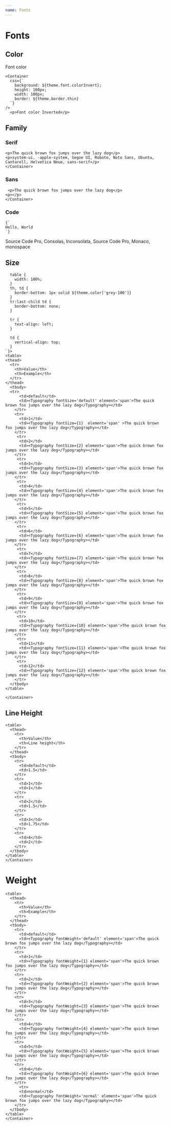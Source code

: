 ```yaml
---
name: Fonts
---
```



# Fonts

## Color

<ThemeProvider>
  <Flex
    css={`
      max-width: 768px;
    `}>
    <Container
      margin5="right"
      css={`
        background: ${theme.font.color};
        height: 100px;
        width: 100px;
        border: ${theme.border.thin}
      `}
    />
      <p>Font color</p>

    <Container
      css={`
        background: ${theme.font.colorInvert};
        height: 100px;
        width: 100px;
        border: ${theme.border.thin}
      `}
    />
      <p>Font color Inverted</p>

  </Flex>
</ThemeProvider>

## Family

### Serif

<ThemeProvider>
 <Container
    css={`
      max-width: 768px;
    `}>

    <p>The quick brown fox jumps over the lazy dog</p>
    <p>system-ui, -apple-system, Segoe UI, Roboto, Noto Sans, Ubuntu, Cantarell, Helvetica Neue, sans-serif</p>
    </Container>

</ThemeProvider>

### Sans

<ThemeProvider>
 <Container
    css={`
      max-width: 768px;
    `}>

     <p>The quick brown fox jumps over the lazy dog</p>
    <p></p>
    </Container>

</ThemeProvider>

### Code

<ThemeProvider>
  <Container
    css={`
      max-width: 768px;
    `}>
    <code>{`<div>Hello, World<div>`}</code>
    <p>
      Source Code Pro, Consolas, Inconsolata, Source Code Pro, Monaco, monospace
    </p>
  </Container>
</ThemeProvider>

## Size

<ThemeProvider>
 <Container
    css={`
      max-width: 768px;

      table {
        width: 100%;
      }
      th, td {
        border-bottom: 1px solid ${theme.color['grey-100']}
      }
      tr:last-child td {
        border-bottom: none;
      }

      tr {
        text-align: left;
      }

      td {
        vertical-align: top;
      }
    `}>
    <table>
    <thead>
      <tr>
        <th>Value</th>
        <th>Example</th>
      </tr>
    </thead>
      <tbody>
      <tr>
          <td>default</td>
          <td><Typography fontSize='default' element='span'>The quick brown fox jumps over the lazy dog</Typography></td>
        </tr>
        <tr>
          <td>1</td>
          <td><Typography fontSize={1}  element='span' >The quick brown fox jumps over the lazy dog</Typography></td>
        </tr>
         <tr>
          <td>2</td>
          <td><Typography fontSize={2} element='span'>The quick brown fox jumps over the lazy dog</Typography></td>
        </tr>
         <tr>
          <td>3</td>
          <td><Typography fontSize={3} element='span'>The quick brown fox jumps over the lazy dog</Typography></td>
        </tr>
         <tr>
          <td>4</td>
          <td><Typography fontSize={4} element='span'>The quick brown fox jumps over the lazy dog</Typography></td>
        </tr>
         <tr>
          <td>5</td>
          <td><Typography fontSize={5} element='span'>The quick brown fox jumps over the lazy dog</Typography></td>
        </tr>
         <tr>
          <td>6</td>
          <td><Typography fontSize={6} element='span'>The quick brown fox jumps over the lazy dog</Typography></td>
        </tr>
         <tr>
          <td>7</td>
          <td><Typography fontSize={7} element='span'>The quick brown fox jumps over the lazy dog</Typography></td>
        </tr>
         <tr>
          <td>8</td>
          <td><Typography fontSize={8} element='span'>The quick brown fox jumps over the lazy dog</Typography></td>
        </tr>
         <tr>
          <td>9</td>
          <td><Typography fontSize={9} element='span'>The quick brown fox jumps over the lazy dog</Typography></td>
        </tr>
         <tr>
          <td>10</td>
          <td><Typography fontSize={10} element='span'>The quick brown fox jumps over the lazy dog</Typography></td>
        </tr>
         <tr>
          <td>11</td>
          <td><Typography fontSize={11} element='span'>The quick brown fox jumps over the lazy dog</Typography></td>
        </tr>
         <tr>
          <td>12</td>
          <td><Typography fontSize={12} element='span'>The quick brown fox jumps over the lazy dog</Typography></td>
        </tr>
      </tbody>
    </table>

    </Container>

</ThemeProvider>

## Line Height

<ThemeProvider>
  <Container css={`
      max-width: 768px;
      tr {
        text-align: left;
      }
      table {
        width: 100%;
      }
      th, td {
        border-bottom: 1px solid ${theme.color['grey-100']}
      }
      tr:last-child td {
        border-bottom: none;
      }
    `}>

    <table>
      <thead>
        <tr>
          <th>Value</th>
          <th>Line height</th>
        </tr>
      </thead>
      <tbody>
        <tr>
          <td>default</td>
          <td>1.5</td>
        </tr>
        <tr>
          <td>1</td>
          <td>1</td>
        </tr>
        <tr>
          <td>2</td>
          <td>1.5</td>
        </tr>
        <tr>
          <td>3</td>
          <td>1.75</td>
        </tr>
        <tr>
          <td>4</td>
          <td>2</td>
        </tr>
      </tbody>
    </table>
    </Container>

</ThemeProvider>

# Weight

<ThemeProvider>
  <Container css={`
      max-width: 768px;
      tr {
        text-align: left;
      }
      table {
        width: 100%;
      }
      th, td {
        border-bottom: 1px solid ${theme.color['grey-100']}
      }
      tr:last-child td {
        border-bottom: none;
      }
    `}>

    <table>
      <thead>
        <tr>
          <th>Value</th>
          <th>Example</th>
        </tr>
      </thead>
      <tbody>
        <tr>
          <td>default</td>
          <td><Typography fontWeight='default' element='span'>The quick brown fox jumps over the lazy dog</Typography></td>
        </tr>
        <tr>
          <td>1</td>
          <td><Typography fontWeight={1} element='span'>The quick brown fox jumps over the lazy dog</Typography></td>
        </tr>
        <tr>
          <td>2</td>
          <td><Typography fontWeight={2} element='span'>The quick brown fox jumps over the lazy dog</Typography></td>
        </tr>
        <tr>
          <td>3</td>
          <td><Typography fontWeight={3} element='span'>The quick brown fox jumps over the lazy dog</Typography></td>
        </tr>
        <tr>
          <td>4</td>
          <td><Typography fontWeight={4} element='span'>The quick brown fox jumps over the lazy dog</Typography></td>
        </tr>
        <tr>
          <td>5</td>
          <td><Typography fontWeight={5} element='span'>The quick brown fox jumps over the lazy dog</Typography></td>
        </tr>
        <tr>
          <td>6</td>
          <td><Typography fontWeight={6} element='span'>The quick brown fox jumps over the lazy dog</Typography></td>
        </tr>
          <tr>
          <td>normal</td>
          <td><Typography fontWeight='normal' element='span'>The quick brown fox jumps over the lazy dog</Typography></td>
        </tr>
      </tbody>
    </table>
    </Container>

</ThemeProvider>
